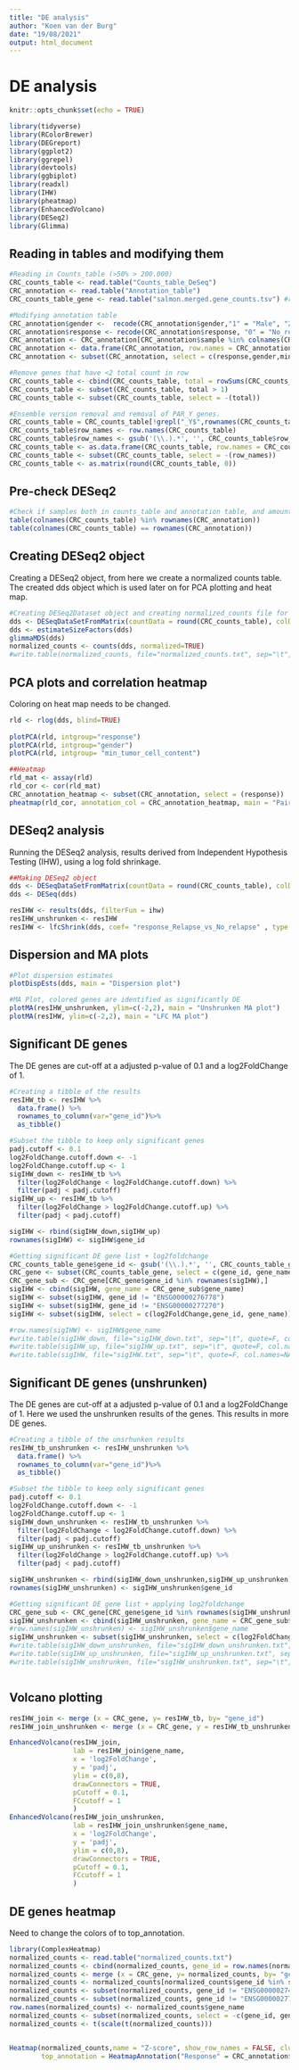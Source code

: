 ---
title: "DE analysis"
author: "Koen van der Burg"
date: "19/08/2021"
output: html_document
---

# DE analysis

```{r setup, include=FALSE}
knitr::opts_chunk$set(echo = TRUE)
```

```{r loading library, echo = FALSE, include=FALSE, message=FALSE, warning=FALSE}
library(tidyverse)
library(RColorBrewer)
library(DEGreport)
library(ggplot2)
library(ggrepel)
library(devtools)
library(ggbiplot)
library(readxl)
library(IHW)
library(pheatmap)
library(EnhancedVolcano)
library(DESeq2)
library(Glimma)
```

## Reading in tables and modifying them
```{r CRC_loading,message=FALSE, warning=FALSE}

#Reading in Counts_table (>50% > 200.000)
CRC_counts_table <- read.table("Counts_table_DeSeq")
CRC_annotation <- read.table("Annotation_table")
CRC_counts_table_gene <- read.table("salmon.merged.gene_counts.tsv") #read_table -> read.table change

#Modifying annotation table
CRC_annotation$gender <-  recode(CRC_annotation$gender,"1" = "Male", "2" = "Female")
CRC_annotation$response <- recode(CRC_annotation$response, "0" = "No_relapse", "1" = "Relapse")
CRC_annotation <- CRC_annotation[CRC_annotation$sample %in% colnames(CRC_counts_table),]                #Removal samples that don't have 200.000 counts
CRC_annotation <- data.frame(CRC_annotation, row.names = CRC_annotation$sample)                         #Set row_names -> sample names
CRC_annotation <- subset(CRC_annotation, select = c(response,gender,min_tumor_cell_content))            #Removal sample column

#Remove genes that have <2 total count in row
CRC_counts_table <- cbind(CRC_counts_table, total = rowSums(CRC_counts_table))                          #Create column with total row_counts
CRC_counts_table <- subset(CRC_counts_table, total > 1)                                                 #Remove rows(genes) with less than 2 counts
CRC_counts_table <- subset(CRC_counts_table, select = -(total))                                         #Removal total column

#Ensemble version removal and removal of PAR_Y genes.
CRC_counts_table = CRC_counts_table[!grepl("_Y$",rownames(CRC_counts_table)),]                          #Remove rows that end with the PAR_Y gene_id
CRC_counts_table$row_names <- row.names(CRC_counts_table)                                               #Set row_names to column_names
CRC_counts_table$row_names <- gsub('(\\.).*', '', CRC_counts_table$row_names)                           #Change row_names by removing ensemble ID
CRC_counts_table <- as.data.frame(CRC_counts_table, row.names = CRC_counts_table$row_names)             #Convert back to original state
CRC_counts_table <- subset(CRC_counts_table, select = -(row_names))                                     #Removal of row_names column
CRC_counts_table <- as.matrix(round(CRC_counts_table, 0))                                               #Rounding counts to remove decimals
```


## Pre-check DESeq2 
```{r check, results='hide',message=FALSE, warning=FALSE}

#Check if samples both in counts_table and annotation table, and amount of samples is equal.
table(colnames(CRC_counts_table) %in% rownames(CRC_annotation)) 
table(colnames(CRC_counts_table) == rownames(CRC_annotation))

```

## Creating DESeq2 object
Creating a DESeq2 object, from here we create a normalized counts table. The created dds object which is used later on for PCA plotting and heat map.
```{r normalized_counts,message=FALSE, warning=FALSE}

#Creating DESeq2Dataset object and creating normalized_counts file for later use.
dds <- DESeqDataSetFromMatrix(countData = round(CRC_counts_table), colData = CRC_annotation, design = ~ response)
dds <- estimateSizeFactors(dds)                                                                         #Median of ratios method of normalization
glimmaMDS(dds)                                                                                          #Interactive plotting
normalized_counts <- counts(dds, normalized=TRUE)                                                       #Retrieving normalized counts matrix
#write.table(normalized_counts, file="normalized_counts.txt", sep="\t", quote=F, col.names=NA)          #Creation of normalized_counts file
```


## PCA plots and correlation heatmap
Coloring on heat map needs to be changed. 
```{r QC,message=FALSE, warning=FALSE}

rld <- rlog(dds, blind=TRUE)                                                                        #Transform (rlog) counts for data visualization (vst faster)
 
plotPCA(rld, intgroup="response")                                                                   #PCA plot: Response    
plotPCA(rld, intgroup="gender")                                                                     #PCA plot: Gender
plotPCA(rld, intgroup= "min_tumor_cell_content")                                                    #PCA plot: Min tumor cell

##Heatmap
rld_mat <- assay(rld)                                                                               #Extract the rlog matrix from the object
rld_cor <- cor(rld_mat)                                                                             #Compute pairwise correlation values
CRC_annotation_heatmap <- subset(CRC_annotation, select = (response))                               #Getting response subset for heat map
pheatmap(rld_cor, annotation_col = CRC_annotation_heatmap, main = "Pairwise correlation values", )  #Plot heat map using the correlation matrix + metadata object
```

## DESeq2 analysis
Running the DESeq2 analysis, results derived from Independent Hypothesis Testing (IHW), using a log fold shrinkage. 
```{r DESeq2,message=FALSE, warning=FALSE}

##Making DESeq2 object
dds <- DESeqDataSetFromMatrix(countData = round(CRC_counts_table), colData = CRC_annotation, design = ~ response) #Object creation
dds <- DESeq(dds)                                                                                                 #Run analysis

resIHW <- results(dds, filterFun = ihw)                                                                           #Extracting results using IHW
resIHW_unshrunken <- resIHW                                                                                       #Save copy of non shrunken results
resIHW <- lfcShrink(dds, coef= "response_Relapse_vs_No_relapse" , type = "normal")                                #Applying log fold change shrinkage
```

## Dispersion and MA plots
```{r MAplot,message=FALSE, warning=FALSE}
#Plot dispersion estimates
plotDispEsts(dds, main = "Dispersion plot")

#MA Plot, colored genes are identified as significantly DE
plotMA(resIHW_unshrunken, ylim=c(-2,2), main = "Unshrunken MA plot")                                              #MA plot using non shrunken fold changes
plotMA(resIHW, ylim=c(-2,2), main = "LFC MA plot")                                                                #MA plot using shrunken fold changes

```

## Significant DE genes
The DE genes are cut-off at a adjusted p-value of 0.1 and a log2FoldChange of 1.
```{r sig_genes,message=FALSE, warning=FALSE}

#Creating a tibble of the results
resIHW_tb <- resIHW %>%
  data.frame() %>%
  rownames_to_column(var="gene_id")%>%
  as_tibble()

#Subset the tibble to keep only significant genes
padj.cutoff <- 0.1                                                                                                #Setting thresholds
log2FoldChange.cutoff.down <- -1 
log2FoldChange.cutoff.up <- 1
sigIHW_down <- resIHW_tb %>%                                                                                      #Selection of down_regulated genes
  filter(log2FoldChange < log2FoldChange.cutoff.down) %>%
  filter(padj < padj.cutoff)
sigIHW_up <- resIHW_tb %>%                                                                                        #Selection of up_regulated genes
  filter(log2FoldChange > log2FoldChange.cutoff.up) %>%
  filter(padj < padj.cutoff)

sigIHW <- rbind(sigIHW_down,sigIHW_up)                                                                            #Combining all significant genes
rownames(sigIHW) <- sigIHW$gene_id

#Getting significant DE gene list + log2foldchange
CRC_counts_table_gene$gene_id <- gsub('(\\.).*', '', CRC_counts_table_gene$gene_id)                               #Change row_names by removing ensembl ID
CRC_gene <- subset(CRC_counts_table_gene, select = c(gene_id, gene_name))
CRC_gene_sub <- CRC_gene[CRC_gene$gene_id %in% rownames(sigIHW),]
sigIHW <- cbind(sigIHW, gene_name = CRC_gene_sub$gene_name)
sigIHW <- subset(sigIHW, gene_id != "ENSG00000276778")                                                            #Metazoa_SRP change removal
sigIHW <- subset(sigIHW, gene_id != "ENSG00000277270")                                                            #Metazoa_SRP change removal
sigIHW <- subset(sigIHW, select = c(log2FoldChange,gene_id, gene_name))

#row.names(sigIHW) <- sigIHW$gene_name
#write.table(sigIHW_down, file="sigIHW_down.txt", sep="\t", quote=F, col.names=NA)
#write.table(sigIHW_up, file="sigIHW_up.txt", sep="\t", quote=F, col.names=NA)
#write.table(sigIHW, file="sigIHW.txt", sep="\t", quote=F, col.names=NA)

```   

## Significant DE genes (unshrunken)
The DE genes are cut-off at a adjusted p-value of 0.1 and a log2FoldChange of 1. Here we used the unshrunken results of the genes. This results in more DE genes. 

```{r sig_genes_unshrunken,message=FALSE, warning=FALSE}

#Creating a tibble of the unsrhunken results
resIHW_tb_unshrunken <- resIHW_unshrunken %>%
  data.frame() %>%
  rownames_to_column(var="gene_id")%>%
  as_tibble()

#Subset the tibble to keep only significant genes
padj.cutoff <- 0.1
log2FoldChange.cutoff.down <- -1 
log2FoldChange.cutoff.up <- 1
sigIHW_down_unshrunken <- resIHW_tb_unshrunken %>%
  filter(log2FoldChange < log2FoldChange.cutoff.down) %>%
  filter(padj < padj.cutoff)
sigIHW_up_unshrunken <- resIHW_tb_unshrunken %>%
  filter(log2FoldChange > log2FoldChange.cutoff.up) %>%
  filter(padj < padj.cutoff)

sigIHW_unshrunken <- rbind(sigIHW_down_unshrunken,sigIHW_up_unshrunken)
rownames(sigIHW_unshrunken) <- sigIHW_unshrunken$gene_id

#Getting significant DE gene list + applying log2foldchange
CRC_gene_sub <- CRC_gene[CRC_gene$gene_id %in% rownames(sigIHW_unshrunken),]
sigIHW_unshrunken <- cbind(sigIHW_unshrunken, gene_name = CRC_gene_sub$gene_name)
#row.names(sigIHW_unshrunken) <- sigIHW_unshrunken$gene_name                                                        #‘Metazoa_SRP’, ‘Y_RNA’ duplicates
sigIHW_unshrunken <- subset(sigIHW_unshrunken, select = c(log2FoldChange,gene_id,gene_name))
#write.table(sigIHW_down_unshrunken, file="sigIHW_down_unshrunken.txt", sep="\t", quote=F, col.names=NA)
#write.table(sigIHW_up_unshrunken, file="sigIHW_up_unshrunken.txt", sep="\t", quote=F, col.names=NA)
#write.table(sigIHW_unshrunken, file="sigIHW_unshrunken.txt", sep="\t", quote=F, col.names=NA)



```   

## Volcano plotting
```{r Volcano_plotting, fig.height=10, fig.width=10,message=FALSE, warning=FALSE }

resIHW_join <- merge (x = CRC_gene, y= resIHW_tb, by= "gene_id")
resIHW_join_unshrunken <- merge (x = CRC_gene, y = resIHW_tb_unshrunken, by= "gene_id")

EnhancedVolcano(resIHW_join,
                lab = resIHW_join$gene_name,
                x = 'log2FoldChange',
                y = 'padj',
                ylim = c(0,8),
                drawConnectors = TRUE,
                pCutoff = 0.1, 
                FCcutoff = 1
                )
EnhancedVolcano(resIHW_join_unshrunken,
                lab = resIHW_join_unshrunken$gene_name,
                x = 'log2FoldChange',
                y = 'padj',
                ylim = c(0,8),
                drawConnectors = TRUE,
                pCutoff = 0.1, 
                FCcutoff = 1
                )
```


## DE genes heatmap
Need to change the colors of to top_annotation. 
```{r Heatmap,message=FALSE, warning=FALSE}
library(ComplexHeatmap)
normalized_counts <- read.table("normalized_counts.txt")
normalized_counts <- cbind(normalized_counts, gene_id = row.names(normalized_counts))
normalized_counts <- merge (x = CRC_gene, y= normalized_counts, by= "gene_id")
normalized_counts <- normalized_counts[normalized_counts$gene_id %in% sigIHW$gene_id ,]
normalized_counts <- subset(normalized_counts, gene_id != "ENSG00000274701")                                          #Metazoa_SRP change removal
normalized_counts <- subset(normalized_counts, gene_id != "ENSG00000277250")
row.names(normalized_counts) <- normalized_counts$gene_name
normalized_counts <- subset(normalized_counts, select = -c(gene_id, gene_name))
normalized_counts <- t(scale(t(normalized_counts)))


Heatmap(normalized_counts,name = "Z-score", show_row_names = FALSE, cluster_rows = FALSE,
        top_annotation = HeatmapAnnotation("Response" = CRC_annotation$response))
```


